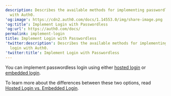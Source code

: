 ```yaml
---
description: Describes the available methods for implementing passwordless login
  with Auth0.
'og:image': https://cdn2.auth0.com/docs/1.14553.0/img/share-image.png
'og:title': Implement Login with Passwordless
'og:url': https://auth0.com/docs/
permalink: implement-login
title: Implement Login with Passwordless
'twitter:description': Describes the available methods for implementing passwordless
  login with Auth0.
'twitter:title': Implement Login with Passwordless
---
```

You can implement <Tooltip tip="Passwordless: Form of authentication that does not rely on a password as the first factor." cta="View Glossary" href="/glossary?term=passwordless">passwordless</Tooltip> login using either [hosted login](/authenticate/passwordless/implement-login/universal-login) or [embedded login](/authenticate/passwordless/implement-login/embedded-login).

To learn more about the differences between these two options, read [Hosted Login vs. Embedded Login](/authenticate/login/universal-vs-embedded-login).